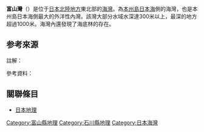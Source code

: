 {{Infobox body of water
|name = 富山灣
|image = Toyama Bay001.jpg
|caption = Toyama Bay from a beach in [[Toyama,_Toyama|Toyama]]
|image_map =
|image_bathymetry =
|caption_bathymetry =
|location =
|coords = {{coord|36|50|N|137|10|E|type:waterbody_scale:1000000_source:frwiki|display=title,inline}}
|rivers = [[Kurobe_River|Kurobe]], [[Jōganji_River|Jōganji]], [[Jinzū_River|Jinzū]], [[Shō_River|Shō]]
|oceans = [[日本海|日本海]]
|countries = [[日本|日本]]
|length =
|width =
|area =
|depth =
|max-depth = more than {{Convert|1200|m|ft|0|abbr=on}}<ref name="tour">[http://www.info-toyama.com/beginner/bay/index.html Introduction to Toyama Bay] {{Wayback|url=http://www.info-toyama.com/beginner/bay/index.html |date=20210518180901 }}. Toyama Prefectural Tourism Association. Accessed on December 18, 2010.</ref>
|volume =
|shore =
|frozen =
|islands =
|cities = [[Kurobe,_Toyama|Kurobe]], [[Uozu,_Toyama|Uozu]], [[Namerikawa,_Toyama|Namerikawa]], [[Toyama,_Toyama|Toyama]], [[Imizu,_Toyama|Imizu]], [[Takaoka,_Toyama|Takaoka]], [[Himi,_Toyama|Himi]], [[Nanao,_Ishikawa|Nanao]]
|reference =
| pushpin_map = Japan
}}

'''富山灣'''（{{jpn|j=富山湾|hg=とやまわん|rm=Toyama wan|f=y}}）是位于[[日本|日本]][[北陸地方|北陸地方]]東北部的[[海灣|海灣]]。為[[本州島|本州島]][[日本海|日本海]]側的海灣，也是本州島日本海側最大的外洋性內灣。該灣大部分水域水深達300米以上，最深的地方超過1000米。海灣內還發現了海底林的存在。

==参考來源==
;註解：
{{reflist|group=注}}
;參考資料：
{{reflist|2}}

== 關聯條目 ==
* [[日本地理|日本地理]]

[[Category:富山縣地理|Category:富山縣地理]]
[[Category:石川縣地理|Category:石川縣地理]]
[[Category:日本海灣|Category:日本海灣]]
{{japan-geo-stub}}